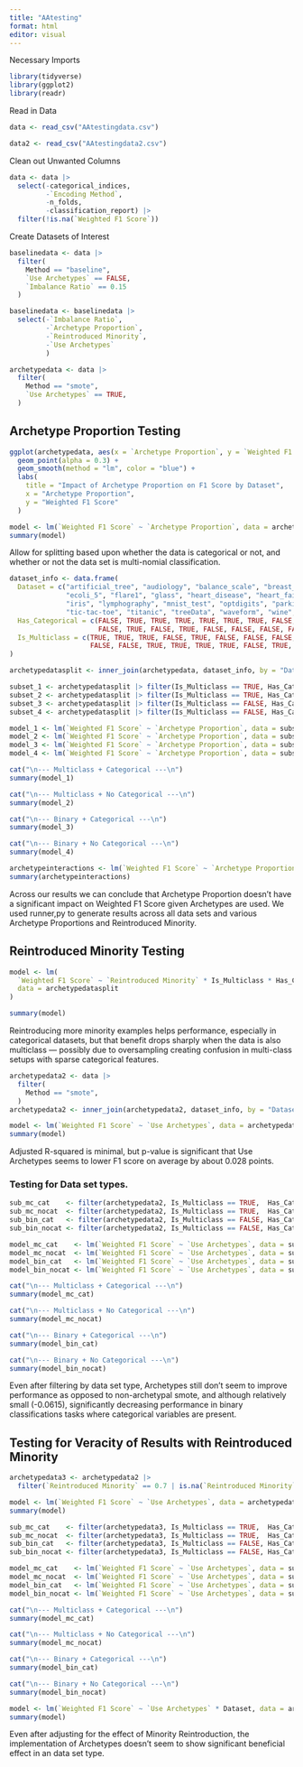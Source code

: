 ```yaml
---
title: "AAtesting"
format: html
editor: visual
---
```


Necessary Imports

```r
library(tidyverse)
library(ggplot2)
library(readr)
```

Read in Data

```r
data <- read_csv("AAtestingdata.csv")

data2 <- read_csv("AAtestingdata2.csv")
```

Clean out Unwanted Columns

```r
data <- data |>
  select(-categorical_indices, 
         -`Encoding Method`, 
         -n_folds, 
         -classification_report) |>
  filter(!is.na(`Weighted F1 Score`))
```

Create Datasets of Interest

```r

baselinedata <- data |>
  filter(
    Method == "baseline",
    `Use Archetypes` == FALSE,
    `Imbalance Ratio` == 0.15
  )

baselinedata <- baselinedata |>
  select(-`Imbalance Ratio`, 
         -`Archetype Proportion`, 
         -`Reintroduced Minority`, 
         -`Use Archetypes`
         )

archetypedata <- data |> 
  filter(
    Method == "smote",
    `Use Archetypes` == TRUE,
  )
```

## Archetype Proportion Testing

```r

ggplot(archetypedata, aes(x = `Archetype Proportion`, y = `Weighted F1 Score`)) +
  geom_point(alpha = 0.3) +
  geom_smooth(method = "lm", color = "blue") +
  labs(
    title = "Impact of Archetype Proportion on F1 Score by Dataset",
    x = "Archetype Proportion",
    y = "Weighted F1 Score"
  )

```

```r
model <- lm(`Weighted F1 Score` ~ `Archetype Proportion`, data = archetypedata)
summary(model)
```

Allow for splitting based upon whether the data is categorical or not, and whether or not the data set is multi-nomial classification.

```r

dataset_info <- data.frame(
  Dataset = c("artificial_tree", "audiology", "balance_scale", "breast_cancer", "car", "chess", "crx", "diabetes", 
              "ecoli_5", "flare1", "glass", "heart_disease", "heart_failure", "hepatitis", "hill_valley", "ionosphere", 
              "iris", "lymphography", "mnist_test", "optdigits", "parkinsons", "seeds", "segmentation", "sonar", 
              "tic-tac-toe", "titanic", "treeData", "waveform", "wine", "zoo"),
  Has_Categorical = c(FALSE, TRUE, TRUE, TRUE, TRUE, TRUE, TRUE, FALSE, FALSE, TRUE, FALSE, TRUE, TRUE, TRUE,
                      FALSE, TRUE, FALSE, TRUE, FALSE, FALSE, FALSE, FALSE, FALSE, FALSE, TRUE, TRUE, FALSE, FALSE, FALSE, TRUE),
  Is_Multiclass = c(TRUE, TRUE, TRUE, FALSE, TRUE, FALSE, FALSE, FALSE, TRUE, TRUE, TRUE, FALSE, FALSE, FALSE, 
                    FALSE, FALSE, TRUE, TRUE, TRUE, TRUE, FALSE, TRUE, TRUE, FALSE, FALSE, FALSE, TRUE, TRUE, TRUE, TRUE)
)

archetypedatasplit <- inner_join(archetypedata, dataset_info, by = "Dataset")
```

```r
subset_1 <- archetypedatasplit |> filter(Is_Multiclass == TRUE, Has_Categorical == TRUE)
subset_2 <- archetypedatasplit |> filter(Is_Multiclass == TRUE, Has_Categorical == FALSE)
subset_3 <- archetypedatasplit |> filter(Is_Multiclass == FALSE, Has_Categorical == TRUE)
subset_4 <- archetypedatasplit |> filter(Is_Multiclass == FALSE, Has_Categorical == FALSE)

model_1 <- lm(`Weighted F1 Score` ~ `Archetype Proportion`, data = subset_1)
model_2 <- lm(`Weighted F1 Score` ~ `Archetype Proportion`, data = subset_2)
model_3 <- lm(`Weighted F1 Score` ~ `Archetype Proportion`, data = subset_3)
model_4 <- lm(`Weighted F1 Score` ~ `Archetype Proportion`, data = subset_4)

cat("\n--- Multiclass + Categorical ---\n")
summary(model_1)

cat("\n--- Multiclass + No Categorical ---\n")
summary(model_2)

cat("\n--- Binary + Categorical ---\n")
summary(model_3)

cat("\n--- Binary + No Categorical ---\n")
summary(model_4)

```

```r
archetypeinteractions <- lm(`Weighted F1 Score` ~ `Archetype Proportion` * Is_Multiclass * Has_Categorical, data = archetypedatasplit)
summary(archetypeinteractions)
```

Across our results we can conclude that Archetype Proportion doesn't have a significant impact on Weighted F1 Score given Archetypes are used. We used runner,py to generate results across all data sets and various Archetype Proportions and Reintroduced Minority.

## Reintroduced Minority Testing

```r

model <- lm(
  `Weighted F1 Score` ~ `Reintroduced Minority` * Is_Multiclass * Has_Categorical,
  data = archetypedatasplit
)

summary(model)

```

Reintroducing more minority examples helps performance, especially in categorical datasets, but that benefit drops sharply when the data is also multiclass — possibly due to oversampling creating confusion in multi-class setups with sparse categorical features.

```r
archetypedata2 <- data |> 
  filter(
    Method == "smote",
  )
archetypedata2 <- inner_join(archetypedata2, dataset_info, by = "Dataset")
```

```r
model <- lm(`Weighted F1 Score` ~ `Use Archetypes`, data = archetypedata2)
summary(model)
```

Adjusted R-squared is minimal, but p-value is significant that Use Archetypes seems to lower F1 score on average by about 0.028 points.

### Testing for Data set types.

```r
sub_mc_cat    <- filter(archetypedata2, Is_Multiclass == TRUE,  Has_Categorical == TRUE)
sub_mc_nocat  <- filter(archetypedata2, Is_Multiclass == TRUE,  Has_Categorical == FALSE)
sub_bin_cat   <- filter(archetypedata2, Is_Multiclass == FALSE, Has_Categorical == TRUE)
sub_bin_nocat <- filter(archetypedata2, Is_Multiclass == FALSE, Has_Categorical == FALSE)

model_mc_cat    <- lm(`Weighted F1 Score` ~ `Use Archetypes`, data = sub_mc_cat)
model_mc_nocat  <- lm(`Weighted F1 Score` ~ `Use Archetypes`, data = sub_mc_nocat)
model_bin_cat   <- lm(`Weighted F1 Score` ~ `Use Archetypes`, data = sub_bin_cat)
model_bin_nocat <- lm(`Weighted F1 Score` ~ `Use Archetypes`, data = sub_bin_nocat)

cat("\n--- Multiclass + Categorical ---\n")
summary(model_mc_cat)

cat("\n--- Multiclass + No Categorical ---\n")
summary(model_mc_nocat)

cat("\n--- Binary + Categorical ---\n")
summary(model_bin_cat)

cat("\n--- Binary + No Categorical ---\n")
summary(model_bin_nocat)
```

Even after filtering by data set type, Archetypes still don't seem to improve performance as opposed to non-archetypal smote, and although relatively small (-0.0615), significantly decreasing performance in binary classifications tasks where categorical variables are present.

## Testing for Veracity of Results with Reintroduced Minority

```r
archetypedata3 <- archetypedata2 |>
  filter(`Reintroduced Minority` == 0.7 | is.na(`Reintroduced Minority`))
```

```r
model <- lm(`Weighted F1 Score` ~ `Use Archetypes`, data = archetypedata3)
summary(model)
```

```r
sub_mc_cat    <- filter(archetypedata3, Is_Multiclass == TRUE,  Has_Categorical == TRUE)
sub_mc_nocat  <- filter(archetypedata3, Is_Multiclass == TRUE,  Has_Categorical == FALSE)
sub_bin_cat   <- filter(archetypedata3, Is_Multiclass == FALSE, Has_Categorical == TRUE)
sub_bin_nocat <- filter(archetypedata3, Is_Multiclass == FALSE, Has_Categorical == FALSE)

model_mc_cat    <- lm(`Weighted F1 Score` ~ `Use Archetypes`, data = sub_mc_cat)
model_mc_nocat  <- lm(`Weighted F1 Score` ~ `Use Archetypes`, data = sub_mc_nocat)
model_bin_cat   <- lm(`Weighted F1 Score` ~ `Use Archetypes`, data = sub_bin_cat)
model_bin_nocat <- lm(`Weighted F1 Score` ~ `Use Archetypes`, data = sub_bin_nocat)

cat("\n--- Multiclass + Categorical ---\n")
summary(model_mc_cat)

cat("\n--- Multiclass + No Categorical ---\n")
summary(model_mc_nocat)

cat("\n--- Binary + Categorical ---\n")
summary(model_bin_cat)

cat("\n--- Binary + No Categorical ---\n")
summary(model_bin_nocat)
```

```r
model <- lm(`Weighted F1 Score` ~ `Use Archetypes` * Dataset, data = archetypedata3)
summary(model)
```

Even after adjusting for the effect of Minority Reintroduction, the implementation of Archetypes doesn't seem to show significant beneficial effect in an data set type.

```r

```
